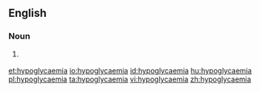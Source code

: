 {{also|hypoglycæmia}}
==English==

===Noun===
{{en-noun|~}}

# {{lb|en|medical}} {{alternative spelling of|hypoglycemia|lang=en}}

[[et:hypoglycaemia]]
[[io:hypoglycaemia]]
[[id:hypoglycaemia]]
[[hu:hypoglycaemia]]
[[pl:hypoglycaemia]]
[[ta:hypoglycaemia]]
[[vi:hypoglycaemia]]
[[zh:hypoglycaemia]]